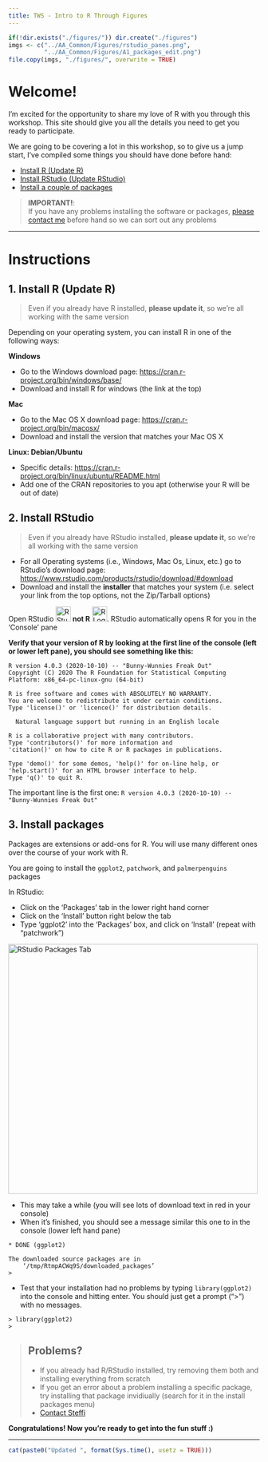 ```yaml
---
title: TWS - Intro to R Through Figures
---
```



```r
if(!dir.exists("./figures/")) dir.create("./figures")
imgs <- c("../AA_Common/Figures/rstudio_panes.png",
          "../AA_Common/Figures/A1_packages_edit.png")
file.copy(imgs, "./figures/", overwrite = TRUE)
```


# Welcome!

I'm excited for the opportunity to share my love of R with you through this workshop. 
This site should give you all the details you need to get you ready to participate.


We are going to be covering a lot in this workshop, so to give us a jump start, I've compiled some things you should have done before hand:

- [Install R (Update R)](#install)
- [Install RStudio (Update RStudio)](#rstudio)
- [Install a couple of packages](#packages)

> **IMPORTANT!**:  
> If you have any problems installing the software or packages, [please contact me](contact.html) before hand so we can sort out any problems

------------------------

# Instructions

## 1. Install R (Update R) {#install}

> Even if you already have R installed, **please update it**, so we're all working with the same version


Depending on your operating system, you can install R in one of the following ways:

__Windows__

- Go to the Windows download page: <https://cran.r-project.org/bin/windows/base/>
- Download and install R for windows (the link at the top)

__Mac__  

- Go to the Mac OS X download page: <https://cran.r-project.org/bin/macosx/>
- Download and install the version that matches your Mac OS X

__Linux: Debian/Ubuntu__

- Specific details: <https://cran.r-project.org/bin/linux/ubuntu/README.html>
- Add one of the CRAN repositories to you apt (otherwise your R will be out of date)


## 2. Install RStudio {#rstudio}

> Even if you already have RStudio installed, **please update it**, so we're all working with the same version

- For all Operating systems (i.e., Windows, Mac Os, Linux, etc.) go to RStudio's download page:  <https://www.rstudio.com/products/rstudio/download/#download>
- Download and install the __installer__ that matches your system (i.e. select your link from the top options, not the Zip/Tarball options)

Open RStudio <img src="https://d33wubrfki0l68.cloudfront.net/3099a8a5ab437c8cca2446dfb08383ecfca761ec/0377b/wp-content/uploads/2014/06/rstudio-ball.png" alt="RStudio Logo" style="height: 30px;"/> **not R** <img src="https://www.r-project.org/logo/Rlogo.png" alt="R Logo" style="height: 30px;"/>. RStudio automatically opens R for you in the 'Console' pane

**Verify that your version of R by looking at the first line of the console (left or lower left pane), you should see something like this:**

```
R version 4.0.3 (2020-10-10) -- "Bunny-Wunnies Freak Out"
Copyright (C) 2020 The R Foundation for Statistical Computing
Platform: x86_64-pc-linux-gnu (64-bit)

R is free software and comes with ABSOLUTELY NO WARRANTY.
You are welcome to redistribute it under certain conditions.
Type 'license()' or 'licence()' for distribution details.

  Natural language support but running in an English locale

R is a collaborative project with many contributors.
Type 'contributors()' for more information and
'citation()' on how to cite R or R packages in publications.

Type 'demo()' for some demos, 'help()' for on-line help, or
'help.start()' for an HTML browser interface to help.
Type 'q()' to quit R.
```

The important line is the first one: `R version 4.0.3 (2020-10-10) -- "Bunny-Wunnies Freak Out"`

## 3. Install packages {#packages}

Packages are extensions or add-ons for R. You will use many different ones over the course of your work with R. 

You are going to install the `ggplot2`, `patchwork`, and `palmerpenguins` packages

In RStudio:

- Click on the 'Packages' tab in the lower right hand corner
- Click on the 'Install' button right below the tab
- Type 'ggplot2' into the 'Packages' box, and click on 'Install' (repeat with "patchwork")

<img src="./figures/A1_packages_edit.png" alt="RStudio Packages Tab" style="height: 500px;"/>

- This may take a while (you will see lots of download text in red in your console)
- When it's finished, you should see a message similar this one to in the console (lower left hand pane)

```
* DONE (ggplot2)

The downloaded source packages are in
	‘/tmp/RtmpACWq9S/downloaded_packages’
> 
```

- Test that your installation had no problems by typing `library(ggplot2)` into the console and hitting enter. You should just get a prompt (">") with no messages.


```
> library(ggplot2)
> 
```


> ## Problems?
> - If you already had R/RStudio installed, try removing them both and installing everything from scratch
> - If you get an error about a problem installing a specific package, try installing that package invidiually (search for it in the install packages menu)
> - [Contact Steffi](contact.html)

__Congratulations! Now you're ready to get into the fun stuff :)__

---

```r
cat(paste0("Updated ", format(Sys.time(), usetz = TRUE)))
```

